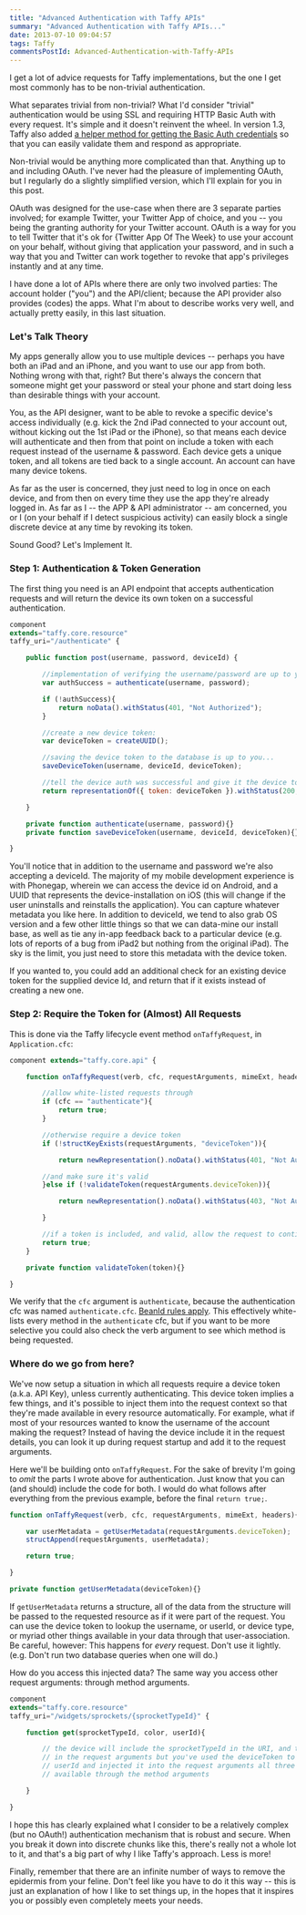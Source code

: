 ```yaml
---
title: "Advanced Authentication with Taffy APIs"
summary: "Advanced Authentication with Taffy APIs..."
date: 2013-07-10 09:04:57
tags: Taffy
commentsPostId: Advanced-Authentication-with-Taffy-APIs
---
```


I get a lot of advice requests for Taffy implementations, but the one I get most commonly has to be non-trivial authentication.

What separates trivial from non-trivial? What I'd consider "trivial" authentication would be using SSL and requiring HTTP Basic Auth with every request. It's simple and it doesn't reinvent the wheel. In version 1.3, Taffy also added [a helper method for getting the Basic Auth credentials](https://github.com/atuttle/Taffy/wiki/Authentication-and-Security) so that you can easily validate them and respond as appropriate.

Non-trivial would be anything more complicated than that. Anything up to and including OAuth. I've never had the pleasure of implementing OAuth, but I regularly do a slightly simplified version, which I'll explain for you in this post.

OAuth was designed for the use-case when there are 3 separate parties involved; for example Twitter, your Twitter App of choice, and you -- you being the granting authority for your Twitter account. OAuth is a way for you to tell Twitter that it's ok for {Twitter App Of The Week} to use your account on your behalf, without giving that application your password, and in such a way that you and Twitter can work together to revoke that app's privileges instantly and at any time.

I have done a lot of APIs where there are only two involved parties: The account holder ("you") and the API/client; because the API provider also provides (codes) the apps. What I'm about to describe works very well, and actually pretty easily, in this last situation.

### Let's Talk Theory

My apps generally allow you to use multiple devices -- perhaps you have both an iPad and an iPhone, and you want to use our app from both. Nothing wrong with that, right? But there's always the concern that someone might get your password or steal your phone and start doing less than desirable things with your account.

You, as the API designer, want to be able to revoke a specific device's access individually (e.g. kick the 2nd iPad connected to your account out, without kicking out the 1st iPad or the iPhone), so that means each device will authenticate and then from that point on include a token with each request instead of the username & password. Each device gets a unique token, and all tokens are tied back to a single account. An account can have many device tokens.

As far as the user is concerned, they just need to log in once on each device, and from then on every time they use the app they're already logged in. As far as I -- the APP & API administrator -- am concerned, you or I (on your behalf if I detect suspicious activity) can easily block a single discrete device at any time by revoking its token.

Sound Good? Let's Implement It.

### Step 1: Authentication & Token Generation

The first thing you need is an API endpoint that accepts authentication requests and will return the device its own token on a successful authentication.

```js
component
extends="taffy.core.resource"
taffy_uri="/authenticate" {

	public function post(username, password, deviceId) {

		//implementation of verifying the username/password are up to you...
		var authSuccess = authenticate(username, password);

		if (!authSuccess){
			return noData().withStatus(401, "Not Authorized");
		}

		//create a new device token:
		var deviceToken = createUUID();

		//saving the device token to the database is up to you...
		saveDeviceToken(username, deviceId, deviceToken);

		//tell the device auth was successful and give it the device token
		return representationOf({ token: deviceToken }).withStatus(200, "OK");

	}

	private function authenticate(username, password){}
	private function saveDeviceToken(username, deviceId, deviceToken){}

}
```

You'll notice that in addition to the username and password we're also accepting a deviceId. The majority of my mobile development experience is with Phonegap, wherein we can access the device id on Android, and a UUID that represents the device-installation on iOS (this will change if the user uninstalls and reinstalls the application). You can capture whatever metadata you like here. In addition to deviceId, we tend to also grab OS version and a few other little things so that we can data-mine our install base, as well as tie any in-app feedback back to a particular device (e.g. lots of reports of a bug from iPad2 but nothing from the original iPad). The sky is the limit, you just need to store this metadata with the device token.

If you wanted to, you could add an additional check for an existing device token for the supplied device Id, and return that if it exists instead of creating a new one.

### Step 2: Require the Token for (Almost) All Requests

This is done via the Taffy lifecycle event method `onTaffyRequest`, in `Application.cfc`:

```js
component extends="taffy.core.api" {

	function onTaffyRequest(verb, cfc, requestArguments, mimeExt, headers){

		//allow white-listed requests through
		if (cfc == "authenticate"){
			return true;
		}

		//otherwise require a device token
		if (!structKeyExists(requestArguments, "deviceToken")){

			return newRepresentation().noData().withStatus(401, "Not Authenticated");

		//and make sure it's valid
		}else if (!validateToken(requestArguments.deviceToken)){

			return newRepresentation().noData().withStatus(403, "Not Authorized");

		}

		//if a token is included, and valid, allow the request to continue
		return true;
	}

	private function validateToken(token){}

}
```

We verify that the `cfc` argument is `authenticate`, because the authentication cfc was named `authenticate.cfc`. [BeanId rules apply](https://github.com/atuttle/Taffy/wiki/Organizing-your-resources-into-subfolders). This effectively white-lists every method in the `authenticate` cfc, but if you want to be more selective you could also check the verb argument to see which method is being requested.

### Where do we go from here?

We've now setup a situation in which all requests require a device token (a.k.a. API Key), unless currently authenticating. This device token implies a few things, and it's possible to inject them into the request context so that they're made available in every resource automatically. For example, what if most of your resources wanted to know the username of the account making the request? Instead of having the device include it in the request details, you can look it up during request startup and add it to the request arguments.

Here we'll be building onto `onTaffyRequest`. For the sake of brevity I'm going to _omit_ the parts I wrote above for authentication. Just know that you can (and should) include the code for both. I would do what follows after everything from the previous example, before the final `return true;`.

```js
function onTaffyRequest(verb, cfc, requestArguments, mimeExt, headers){

	var userMetadata = getUserMetadata(requestArguments.deviceToken);
	structAppend(requestArguments, userMetadata);

	return true;

}

private function getUserMetadata(deviceToken){}
```

If `getUserMetadata` returns a structure, all of the data from the structure will be passed to the requested resource as if it were part of the request. You can use the device token to lookup the username, or userId, or device type, or myriad other things available in your data through that user-association. Be careful, however: This happens for _every_ request. Don't use it lightly. (e.g. Don't run two database queries when one will do.)

How do you access this injected data? The same way you access other request arguments: through method arguments.

```js
component
extends="taffy.core.resource"
taffy_uri="/widgets/sprockets/{sprocketTypeId}" {

	function get(sprocketTypeId, color, userId){

		// the device will include the sprocketTypeId in the URI, and the desired color
		// in the request arguments but you've used the deviceToken to look up the
		// userId and injected it into the request arguments all three values are
		// available through the method arguments

	}

}
```

I hope this has clearly explained what I consider to be a relatively complex (but no OAuth!) authentication mechanism that is robust and secure. When you break it down into discrete chunks like this, there's really not a whole lot to it, and that's a big part of why I like Taffy's approach. Less is more!

Finally, remember that there are an infinite number of ways to remove the epidermis from your feline. Don't feel like you have to do it this way -- this is just an explanation of how I like to set things up, in the hopes that it inspires you or possibly even completely meets your needs.
